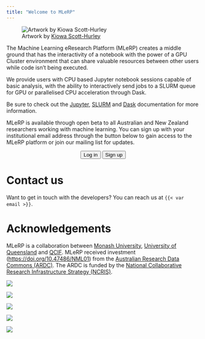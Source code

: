 ```yaml
---
title: "Welcome to MLeRP"
---
```


![Artwork by [Kiowa Scott-Hurley](https://kiowa-scott-hurley.github.io/tea-tech-and-trials/)](./images/cluster-cat.png)

The Machine Learning eResearch Platform (MLeRP) creates a middle ground that has the interactivity of a notebook with the power of a GPU Cluster environment that can share valuable resources between other users while code isn’t being executed.

We provide users with CPU based Jupyter notebook sessions capable of basic analysis, with the ability to interactively send jobs to a SLURM queue for GPU or parallelised CPU acceleration through Dask.

Be sure to check out the [Jupyter](https://docs.jupyter.org/en/latest/), [SLURM](https://slurm.schedmd.com/documentation.html) and [Dask](https://www.dask.org/) documentation for more information.

MLeRP is available through open beta to all Australian and New Zealand researchers working with machine learning. You can sign up with your institutional email address through the button below to gain access to the MLeRP platform or join our mailing list for updates.

<p style="text-align: center;">
    <button type="button" class="btn btn-primary btn-lg" onclick="window.location.href='https://mlerp.cloud.edu.au/launch';">Log in</button>
    <button type="button" class="btn btn-primary btn-lg" onclick="window.location.href='https://forms.gle/HuPk8ckmptq2LCaR7';">Sign up</button>
</p>

# Contact us
Want to get in touch with the developers? You can reach us at `{{< var email >}}`.

# Acknowledgements
MLeRP is a collaboration between [Monash University](https://www.monash.edu/), [University of Queensland](https://www.uq.edu.au/) and [QCIF](https://www.qcif.edu.au/). MLeRP received investment ([https://doi.org/10.47486/NML01](https://doi.org/10.47486/NML01)) from the [Australian Research Data Commons (ARDC)](https://ardc.edu.au/). The ARDC is funded by the [National Collaborative Research Infrastructure Strategy (NCRIS)](https://www.education.gov.au/ncris).

::: {layout-ncol=3 layout-valign="center"}

[![](/images/logos/monash-logo-mono.svg){#monash}](https://www.monash.edu/)

[![](/images/logos/uq.png){#uq}](https://www.uq.edu.au/)

[![](/images/logos/qcif.png){#qcif}](https://www.qcif.edu.au/)

:::

::: {layout-ncol=3 layout-valign="bottom"}

[![](/images/logos/ardc.png){#ardc}](https://ardc.edu.au/)

[![](/images/logos/ncris.png){#ncris}](https://www.education.gov.au/ncris)

:::
